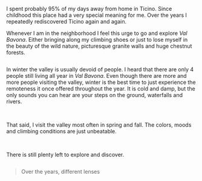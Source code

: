 I spent probably 95% of my days away from home in Ticino. Since childhood this place had a very
special meaning for me. Over the years I repeatedly rediscovered Ticino again and again.

Whenever I am in the neighborhood I feel this urge to go and explore _Val Bavona_. Either bringing along
my climbing shoes or just to lose myself in the beauty of the wild nature, picturesque granite walls and
huge chestnut forests.

<Image
  blobId="CLU4vtecZW25rsqe1DCzNjZqkruSySHCuv7D9K4XSozv"
  size="full"
/>

In winter the valley is usually devoid of people. I heard that there are only 4 people still living all
year in _Val Bavona_. Even though there are more and more people visiting the valley, winter is the best
time to just experience the remoteness it once offered throughout the year. It is cold and damp, but the
only sounds you can hear are your steps on the ground, waterfalls and rivers.

<Image
  blobId="BGthNqJjncN8r8kqddsKU9rzcRGvSJfY3iXFc8cpNFge"
  size="wide"
/>
<Image
  blobId="3tuY6SiP5bXyfWMM5VhThbk9oFmzDkDzs9LJTkVGj5pN"
  size="wide"
/>

That said, I visit the valley most often in spring and fall. The colors, moods and climbing conditions
are just unbeatable.

<Image
  blobId="44k2SnXAyZR6H8ixT7MKAk6yebfRQAqrJ7CPD7E8qsnf"
  size="wide"
/>
<Image
  blobId="G8PXhEzWFKgf4qFzSkVAVu4Avisxqp584w5w66SDFFG1"
  size="wide"
/>

There is still plenty left to explore and discover.

<Image
  blobId="HMgfVRitTCF7Fh32SzeyryHAQvkJgsdMY65X88bfMCoJ"
  size="default"
/>

> Over the years, different lenses

